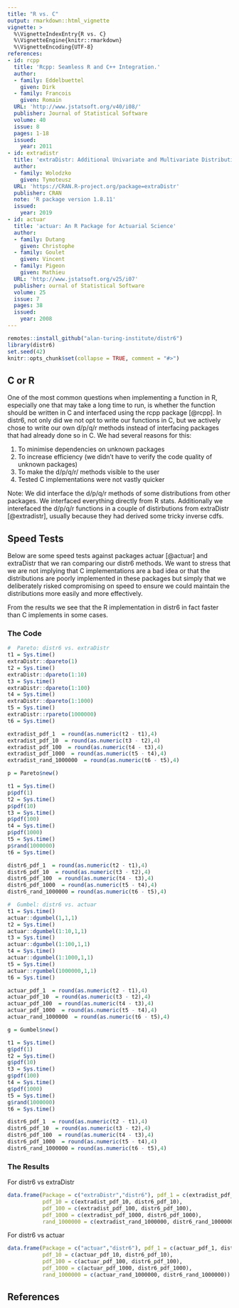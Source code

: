```yaml
---
title: "R vs. C"
output: rmarkdown::html_vignette
vignette: >
  %\VignetteIndexEntry{R vs. C}
  %\VignetteEngine{knitr::rmarkdown}
  %\VignetteEncoding{UTF-8}
references:
- id: rcpp
  title: 'Rcpp: Seamless R and C++ Integration.'
  author:
  - family: Eddelbuettel
    given: Dirk
  - family: Francois
    given: Romain
  URL: 'http://www.jstatsoft.org/v40/i08/'
  publisher: Journal of Statistical Software
  volume: 40
  issue: 8
  pages: 1-18
  issued:
    year: 2011
- id: extradistr
  title: 'extraDistr: Additional Univariate and Multivariate Distributions'
  author:
  - family: Wolodzko
    given: Tymoteusz
  URL: 'https://CRAN.R-project.org/package=extraDistr'
  publisher: CRAN
  note: 'R package version 1.8.11'
  issued:
    year: 2019
- id: actuar
  title: 'actuar: An R Package for Actuarial Science'
  author:
  - family: Dutang
    given: Christophe
  - family: Goulet
    given: Vincent
  - family: Pigeon
    given: Mathieu
  URL: 'http://www.jstatsoft.org/v25/i07'
  publisher: ournal of Statistical Software
  volume: 25
  issue: 7
  pages: 38
  issued:
    year: 2008
---
```


```r
remotes::install_github("alan-turing-institute/distr6")
library(distr6)
set.seed(42)
knitr::opts_chunk$set(collapse = TRUE, comment = "#>")
```

## C or R

One of the most common questions when implementing a function in R, especially one that may take a long time to run, is whether the function should be written in C and interfaced using the rcpp package [@rcpp]. In distr6, not only did we not opt to write our functions in C, but we actively chose to write our own d/p/q/r methods instead of interfacing packages that had already done so in C. We had several reasons for this:

1. To minimise dependencies on unknown packages
2. To increase efficiency (we didn't have to verify the code quality of unknown packages)
3. To make the d/p/q/r/ methods visible to the user
4. Tested C implementations were not vastly quicker

Note: We did interface the d/p/q/r methods of some distributions from other packages. We interfaced everything directly from R stats. Additionally we interefaced the d/p/q/r functions in a couple of distirbutions from extraDistr [@extradistr], usually because they had derived some tricky inverse cdfs.

## Speed Tests

Below are some speed tests against packages actuar [@actuar] and extraDistr  that we ran comparing our distr6 methods. We want to stress that we are not implying that C implementations are a bad idea or that the distributions are poorly implemented in these packages but simply that we deliberately risked compromising on speed to ensure we could maintain the distributions more easily and more effectively. 


From the results we see that the R implementation in distr6 in fact faster than C implements in some cases.

### The Code

```r
#  Pareto: distr6 vs. extraDistr
t1 = Sys.time()
extraDistr::dpareto(1)
t2 = Sys.time()
extraDistr::dpareto(1:10)
t3 = Sys.time()
extraDistr::dpareto(1:100)
t4 = Sys.time()
extraDistr::dpareto(1:1000)
t5 = Sys.time()
extraDistr::rpareto(1000000)
t6 = Sys.time()

extradist_pdf_1  = round(as.numeric(t2 - t1),4)
extradist_pdf_10  = round(as.numeric(t3 - t2),4)
extradist_pdf_100  = round(as.numeric(t4 - t3),4)
extradist_pdf_1000  = round(as.numeric(t5 - t4),4)
extradist_rand_1000000  = round(as.numeric(t6 - t5),4)

p = Pareto$new()

t1 = Sys.time()
p$pdf(1)
t2 = Sys.time()
p$pdf(10)
t3 = Sys.time()
p$pdf(100)
t4 = Sys.time()
p$pdf(1000)
t5 = Sys.time()
p$rand(1000000)
t6 = Sys.time()

distr6_pdf_1  = round(as.numeric(t2 - t1),4)
distr6_pdf_10  = round(as.numeric(t3 - t2),4)
distr6_pdf_100  = round(as.numeric(t4 - t3),4)
distr6_pdf_1000  = round(as.numeric(t5 - t4),4)
distr6_rand_1000000 = round(as.numeric(t6 - t5),4)

#  Gumbel: distr6 vs. actuar
t1 = Sys.time()
actuar::dgumbel(1,1,1)
t2 = Sys.time()
actuar::dgumbel(1:10,1,1)
t3 = Sys.time()
actuar::dgumbel(1:100,1,1)
t4 = Sys.time()
actuar::dgumbel(1:1000,1,1)
t5 = Sys.time()
actuar::rgumbel(1000000,1,1)
t6 = Sys.time()

actuar_pdf_1  = round(as.numeric(t2 - t1),4)
actuar_pdf_10  = round(as.numeric(t3 - t2),4)
actuar_pdf_100  = round(as.numeric(t4 - t3),4)
actuar_pdf_1000  = round(as.numeric(t5 - t4),4)
actuar_rand_1000000  = round(as.numeric(t6 - t5),4)

g = Gumbel$new()

t1 = Sys.time()
g$pdf(1)
t2 = Sys.time()
g$pdf(10)
t3 = Sys.time()
g$pdf(100)
t4 = Sys.time()
g$pdf(1000)
t5 = Sys.time()
g$rand(1000000)
t6 = Sys.time()

distr6_pdf_1  = round(as.numeric(t2 - t1),4)
distr6_pdf_10  = round(as.numeric(t3 - t2),4)
distr6_pdf_100  = round(as.numeric(t4 - t3),4)
distr6_pdf_1000  = round(as.numeric(t5 - t4),4)
distr6_rand_1000000 = round(as.numeric(t6 - t5),4)
```

### The Results

For distr6 vs extraDistr

```r
data.frame(Package = c("extraDistr","distr6"), pdf_1 = c(extradist_pdf_1, distr6_pdf_1),
           pdf_10 = c(extradist_pdf_10, distr6_pdf_10),
           pdf_100 = c(extradist_pdf_100, distr6_pdf_100),
           pdf_1000 = c(extradist_pdf_1000, distr6_pdf_1000),
           rand_1000000 = c(extradist_rand_1000000, distr6_rand_1000000))
```

For distr6 vs actuar

```r
data.frame(Package = c("actuar","distr6"), pdf_1 = c(actuar_pdf_1, distr6_pdf_1),
           pdf_10 = c(actuar_pdf_10, distr6_pdf_10),
           pdf_100 = c(actuar_pdf_100, distr6_pdf_100),
           pdf_1000 = c(actuar_pdf_1000, distr6_pdf_1000),
           rand_1000000 = c(actuar_rand_1000000, distr6_rand_1000000))
```


## References
